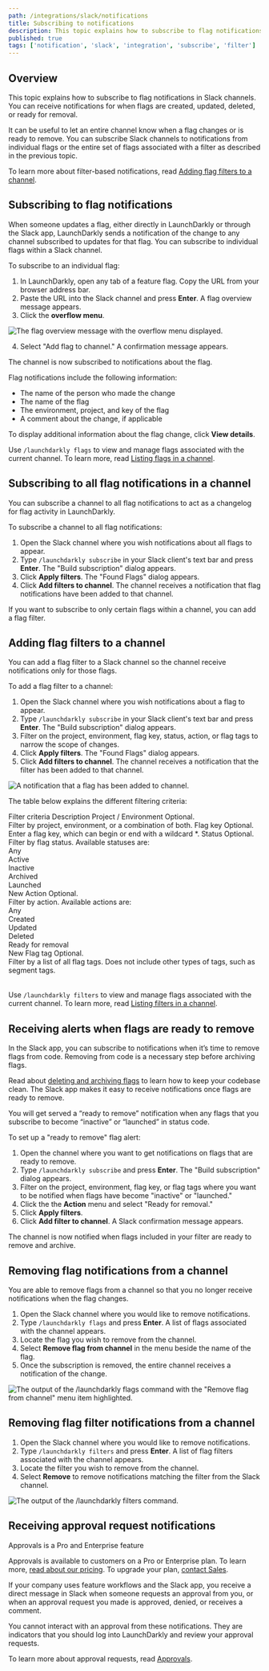 ```yaml
---
path: /integrations/slack/notifications
title: Subscribing to notifications
description: This topic explains how to subscribe to flag notifications in Slack channels. You can subscribe Slack channels to notifications from individual flags or the entire set of flags associated with a filter as described in the previous topic.
published: true
tags: ['notification', 'slack', 'integration', 'subscribe', 'filter']
---
```


## Overview

This topic explains how to subscribe to flag notifications in Slack channels. You can receive notifications for when flags are created, updated, deleted, or ready for removal.

It can be useful to let an entire channel know when a flag changes or is ready to remove. You can subscribe Slack channels to notifications from individual flags or the entire set of flags associated with a filter as described in the previous topic.

To learn more about filter-based notifications, read [Adding flag filters to a channel](#adding-flag-filters-to-a-channel).

## Subscribing to flag notifications

When someone updates a flag, either directly in LaunchDarkly or through the Slack app, LaunchDarkly sends a notification of the change to any channel subscribed to updates for that flag. You can subscribe to individual flags within a Slack channel.

To subscribe to an individual flag:

1. In LaunchDarkly, open any tab of a feature flag. Copy the URL from your browser address bar.
2. Paste the URL into the Slack channel and press **Enter**. A flag overview message appears.
3. Click the **overflow menu**.

![The flag overview message with the overflow menu displayed.](slack-flag-overview-overflow.png)

4. Select "Add flag to channel." A confirmation message appears.

The channel is now subscribed to notifications about the flag.

Flag notifications include the following information:

- The name of the person who made the change
- The name of the flag
- The environment, project, and key of the flag
- A comment about the change, if applicable

To display additional information about the flag change, click **View details**.

Use `/launchdarkly flags` to view and manage flags associated with the current channel. To learn more, read [Listing flags in a channel](/integrations/slack/managing#listing-flags-in-a-channel).

## Subscribing to all flag notifications in a channel

You can subscribe a channel to all flag notifications to act as a changelog for flag activity in LaunchDarkly.

To subscribe a channel to all flag notifications:

1. Open the Slack channel where you wish notifications about all flags to appear.
2. Type `/launchdarkly subscribe` in your Slack client's text bar and press **Enter**. The "Build subscription" dialog appears.
4. Click **Apply filters**. The "Found Flags" dialog appears.
5. Click **Add filters to channel**. The channel receives a notification that flag notifications have been added to that channel.

If you want to subscribe to only certain flags within a channel, you can add a flag filter.

## Adding flag filters to a channel

You can add a flag filter to a Slack channel so the channel receive notifications only for those flags.

To add a flag filter to a channel:

1. Open the Slack channel where you wish notifications about a flag to appear.
2. Type `/launchdarkly subscribe` in your Slack client's text bar and press **Enter**. The "Build subscription" dialog appears.
3. Filter on the project, environment, flag key, status, action, or flag tags to narrow the scope of changes.
4. Click **Apply filters**. The "Found Flags" dialog appears.
5. Click **Add filters to channel**. The channel receives a notification that the filter has been added to that channel.

![A notification that a flag has been added to channel.](slack-flag-notifications.png)

The table below explains the different filtering criteria:

<Table>
  <TableHeader>
    <TableHeadCell>Filter criteria</TableHeadCell>
    <TableHeadCell>Description</TableHeadCell>
  </TableHeader>
  <TableBody>
    <TableRow>
      <TableCell>Project / Environment</TableCell>
      <TableCell>
        Optional.
        <br />
        Filter by project, environment, or a combination of both.
      </TableCell>
    </TableRow>
    <TableRow>
      <TableCell>Flag key</TableCell>
      <TableCell>
        Optional.
        <br />
        Enter a flag key, which can begin or end with a wildcard *.
      </TableCell>
    </TableRow>
    <TableRow>
      <TableCell>Status</TableCell>
      <TableCell>
        Optional.
        <br />
        Filter by flag status. Available statuses are:
        <br />
        Any
        <br />
        Active
        <br />
        Inactive
        <br />
        Archived
        <br />
        Launched
        <br />
        New
      </TableCell>
    </TableRow>
    <TableRow>
      <TableCell>Action</TableCell>
      <TableCell>
        Optional.
        <br />
        Filter by action. Available actions are:
        <br />
        Any
        <br />
        Created
        <br />
        Updated
        <br />
        Deleted
        <br />
        Ready for removal
        <br />
        New
      </TableCell>
    </TableRow>
    <TableRow>
      <TableCell>Flag tag</TableCell>
      <TableCell>
        Optional.
        <br />
        Filter by a list of all flag tags. Does not include other types of tags, such as segment tags.
      </TableCell>
    </TableRow>
  </TableBody>
</Table>

Use `/launchdarkly filters` to view and manage flags associated with the current channel. To learn more, read [Listing filters in a channel](/integrations/slack/managing#listing-filters-in-a-channel).

## Receiving alerts when flags are ready to remove

In the Slack app, you can subscribe to notifications when it’s time to remove flags from code. Removing from code is a necessary step before archiving flags.

Read about [deleting and archiving flags](/home/code/flag-archive) to learn how to keep your codebase clean. The Slack app makes it easy to receive notifications once flags are ready to remove.

You will get served a “ready to remove” notification when any flags that you subscribe to become “inactive” or “launched” in status code.

To set up a "ready to remove" flag alert:

1. Open the channel where you want to get notifications on flags that are ready to remove.
2. Type `/launchdarkly subscribe` and press **Enter**. The "Build subscription" dialog appears.
3. Filter on the project, environment, flag key, or flag tags where you want to be notified when flags have become "inactive" or "launched."
4. Click the the **Action** menu and select "Ready for removal."
5. Click **Apply filters**.
6. Click **Add filter to channel**. A Slack confirmation message appears.

The channel is now notified when flags included in your filter are ready to remove and archive.

## Removing flag notifications from a channel

You are able to remove flags from a channel so that you no longer receive notifications when the flag changes.

1. Open the Slack channel where you would like to remove notifications.
2. Type `/launchdarkly flags` and press **Enter**. A list of flags associated with the channel appears.
3. Locate the flag you wish to remove from the channel.
4. Select **Remove flag from channel** in the menu beside the name of the flag.
5. Once the subscription is removed, the entire channel receives a notification of the change.

![The output of the `/launchdarkly flags` command with the "Remove flag from channel" menu item highlighted.](slack-remove-flag-from-channel.png)

## Removing flag filter notifications from a channel

1. Open the Slack channel where you would like to remove notifications.
2. Type `/launchdarkly filters` and press **Enter**. A list of flag filters associated with the channel appears.
3. Locate the filter you wish to remove from the channel.
4. Select **Remove** to remove notifications matching the filter from the Slack channel.

![The output of the `/launchdarkly filters` command.](slack-manage-filters.png)

## Receiving approval request notifications

<Callout intent="primary">
<CalloutTitle>Approvals is a Pro and Enterprise feature</CalloutTitle>
<CalloutDescription>

Approvals is available to customers on a Pro or Enterprise plan. To learn more, [read about our pricing](https://launchdarkly.com/pricing/). To upgrade your plan, [contact Sales](https://launchdarkly.com/contact-sales/).

</CalloutDescription>
</Callout>

If your company uses feature workflows and the Slack app, you receive a direct message in Slack when someone requests an approval from you, or when an approval request you made is approved, denied, or receives a comment.

You cannot interact with an approval from these notifications. They are indicators that you should log into LaunchDarkly and review your approval requests.

To learn more about approval requests, read [Approvals](/home/feature-workflows/approvals).
